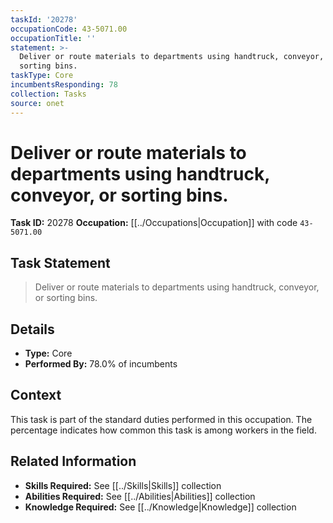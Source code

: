 ```yaml
---
taskId: '20278'
occupationCode: 43-5071.00
occupationTitle: ''
statement: >-
  Deliver or route materials to departments using handtruck, conveyor, or
  sorting bins.
taskType: Core
incumbentsResponding: 78
collection: Tasks
source: onet
---
```

# Deliver or route materials to departments using handtruck, conveyor, or sorting bins.

**Task ID:** 20278
**Occupation:** [[../Occupations|Occupation]] with code `43-5071.00`

## Task Statement

> Deliver or route materials to departments using handtruck, conveyor, or sorting bins.

## Details

- **Type:** Core
- **Performed By:** 78.0% of incumbents

## Context

This task is part of the standard duties performed in this occupation. The percentage indicates how common this task is among workers in the field.

## Related Information

- **Skills Required:** See [[../Skills|Skills]] collection
- **Abilities Required:** See [[../Abilities|Abilities]] collection
- **Knowledge Required:** See [[../Knowledge|Knowledge]] collection
